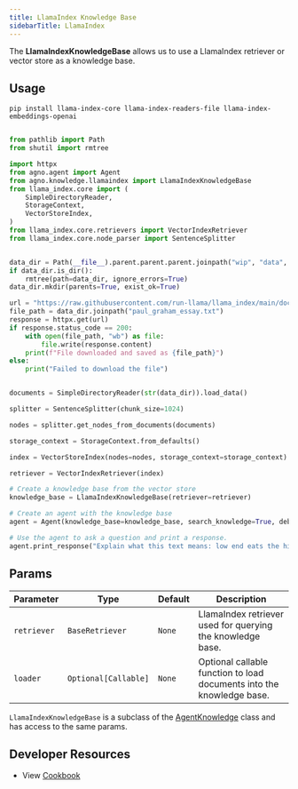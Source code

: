 ```yaml
---
title: LlamaIndex Knowledge Base
sidebarTitle: LlamaIndex
---
```


The **LlamaIndexKnowledgeBase** allows us to use a LlamaIndex retriever or vector store as a knowledge base.

## Usage

```shell
pip install llama-index-core llama-index-readers-file llama-index-embeddings-openai
```

```python llamaindex_kb.py

from pathlib import Path
from shutil import rmtree

import httpx
from agno.agent import Agent
from agno.knowledge.llamaindex import LlamaIndexKnowledgeBase
from llama_index.core import (
    SimpleDirectoryReader,
    StorageContext,
    VectorStoreIndex,
)
from llama_index.core.retrievers import VectorIndexRetriever
from llama_index.core.node_parser import SentenceSplitter


data_dir = Path(__file__).parent.parent.parent.joinpath("wip", "data", "paul_graham")
if data_dir.is_dir():
    rmtree(path=data_dir, ignore_errors=True)
data_dir.mkdir(parents=True, exist_ok=True)

url = "https://raw.githubusercontent.com/run-llama/llama_index/main/docs/docs/examples/data/paul_graham/paul_graham_essay.txt"
file_path = data_dir.joinpath("paul_graham_essay.txt")
response = httpx.get(url)
if response.status_code == 200:
    with open(file_path, "wb") as file:
        file.write(response.content)
    print(f"File downloaded and saved as {file_path}")
else:
    print("Failed to download the file")


documents = SimpleDirectoryReader(str(data_dir)).load_data()

splitter = SentenceSplitter(chunk_size=1024)

nodes = splitter.get_nodes_from_documents(documents)

storage_context = StorageContext.from_defaults()

index = VectorStoreIndex(nodes=nodes, storage_context=storage_context)

retriever = VectorIndexRetriever(index)

# Create a knowledge base from the vector store
knowledge_base = LlamaIndexKnowledgeBase(retriever=retriever)

# Create an agent with the knowledge base
agent = Agent(knowledge_base=knowledge_base, search_knowledge=True, debug_mode=True, show_tool_calls=True)

# Use the agent to ask a question and print a response.
agent.print_response("Explain what this text means: low end eats the high end", markdown=True)
```

## Params

| Parameter   | Type                 | Default | Description                                                           |
| ----------- | -------------------- | ------- | --------------------------------------------------------------------- |
| `retriever` | `BaseRetriever`      | `None`  | LlamaIndex retriever used for querying the knowledge base.            |
| `loader`    | `Optional[Callable]` | `None`  | Optional callable function to load documents into the knowledge base. |

`LlamaIndexKnowledgeBase` is a subclass of the [AgentKnowledge](/reference/knowledge/base) class and has access to the same params.

## Developer Resources

- View [Cookbook](https://github.com/phidatahq/agno/blob/main/cookbook/agent_concepts/knowledge/llamaindex_kb.py)
